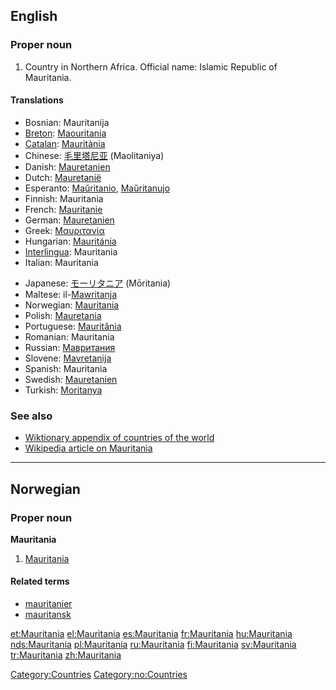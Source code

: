 ==English==

===Proper noun===
{{en-proper noun}}

# Country in Northern Africa.  Official name: Islamic Republic of Mauritania.
<!-- encyclopedic: see Wikipedia for this
# Name of an ocean liner built in the 20th [[century]].
-->

====Translations====
{{top}}
*Bosnian: Mauritanija {{f}}
*[[Breton]]: [[Maouritania]]
*[[Catalan]]: [[Mauritània]] {{f}}
*Chinese: [[毛里塔尼亚]] (Maolitaniya)
*Danish: [[Mauretanien]]
*Dutch: [[Mauretanië]]
*Esperanto: [[Maŭritanio]], [[Maŭritanujo]]
*Finnish: Mauritania
*French: [[Mauritanie]] {{f}}
*German: [[Mauretanien]]
*Greek: [[Μαυριτανία]] {{f}}
*Hungarian: [[Mauritánia]]
*[[Interlingua]]: Mauritania
*Italian: Mauritania {{f}}
{{mid}}
*Japanese: [[モーリタニア]] (Mōritania)
*Maltese: il-[[Mawritanja]]
*Norwegian: [[#Norwegian|Mauritania]]
*Polish: [[Mauretania]]
*Portuguese: [[Mauritânia]]
*Romanian: Mauritania {{f}}
*Russian: [[Мавритания]]
*Slovene: [[Mavretanija]] {{f}}
*Spanish: Mauritania
*Swedish: [[Mauretanien]]
*Turkish: [[Moritanya]]
{{bottom}}

===See also===
*[[Wiktionary_Appendix:Countries of the world|Wiktionary appendix of countries of the world]]
*[[w:Mauritania|Wikipedia article on Mauritania]]

[[Category:Countries]]

----

==Norwegian==

===Proper noun===
'''Mauritania'''

# [[#English|Mauritania]]

====Related terms====
*[[mauritanier]]
*[[mauritansk]]

[[Category:no:Countries]]

[[et:Mauritania]]
[[el:Mauritania]]
[[es:Mauritania]]
[[fr:Mauritania]]
[[hu:Mauritania]]
[[nds:Mauritania]]
[[pl:Mauritania]]
[[ru:Mauritania]]
[[fi:Mauritania]]
[[sv:Mauritania]]
[[tr:Mauritania]]
[[zh:Mauritania]]